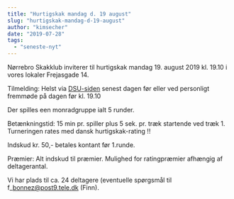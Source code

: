 ```yaml
---
title: "Hurtigskak mandag d. 19 august"
slug: "hurtigskak-mandag-d-19-august"
author: "kimsecher"
date: "2019-07-28"
tags: 
  - "seneste-nyt"
---
```


Nørrebro Skakklub inviterer til hurtigskak mandag 19. august 2019 kl. 19.10 i vores lokaler Frejasgade 14.

Tilmelding: Helst via [DSU-siden](http://turnering.skak.dk/TournamentActive/Details?tourId=25857) senest dagen før eller ved personligt fremmøde på dagen før kl. 19.10

Der spilles een monradgruppe ialt 5 runder.

Betænkningstid: 15 min pr. spiller plus 5 sek. pr. træk startende ved træk 1. Turneringen rates med dansk hurtigskak-rating !!

Indskud kr. 50,- betales kontant før 1.runde.

Præmier: Alt indskud til præmier. Mulighed for ratingpræmier afhængig af deltagerantal.

Vi har plads til ca. 24 deltagere (eventuelle spørgsmål til f\_bonnez@post9.tele.dk (Finn).

